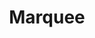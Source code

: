 ---
title: Marquee
description: An infinite scrolling component that can be used to display text, images, or videos
category: component
---